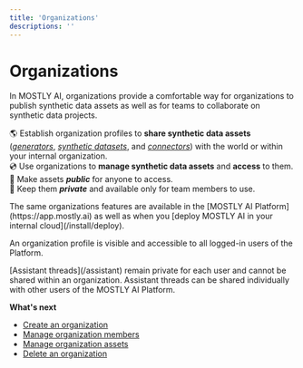 ```yaml
---
title: 'Organizations'
descriptions: ''
---
```



# Organizations

In MOSTLY AI, organizations provide a comfortable way for organizations to publish synthetic data assets as well as for teams to collaborate on synthetic data projects.

🌎 Establish organization profiles to **share synthetic data assets** ([_generators_](/generators), [_synthetic datasets_](/synthetic-datasets), and [_connectors_](/connectors)) with the world or within your internal organization.<br />
💿 Use organizations to **manage synthetic data assets** and **access** to them.<br />
📢 Make assets **_public_** for anyone to access.<br />
🔐 Keep them **_private_** and available only for team members to use.

<CustomCallout>
The same organizations features are available in the [MOSTLY AI Platform](https://app.mostly.ai) as well as when you [deploy MOSTLY AI in your internal cloud](/install/deploy).

An organization profile is visible and accessible to all logged-in users of the Platform.
</CustomCallout>




<CustomCallout>
[Assistant threads](/assistant) remain private for each user and cannot be shared within an organization. Assistant threads can be shared individually with other users of the MOSTLY AI Platform.
</CustomCallout>

**What's next**

* [Create an organization](/docs/organizations/create)
* [Manage organization members](/docs/organizations/manage-members)
* [Manage organization assets](/docs/organizations/manage-assets)
* [Delete an organization](/docs/organizations/delete)